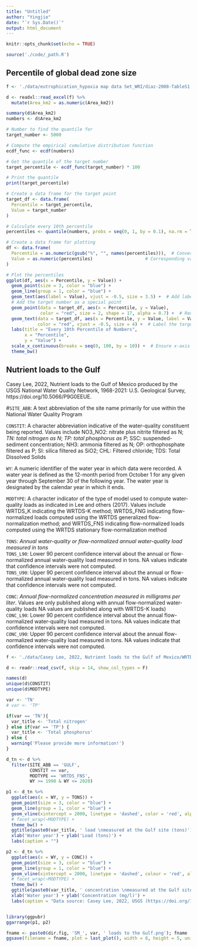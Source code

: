 ```yaml
---
title: "Untitled"
author: "Yingjie"
date: "`r Sys.Date()`"
output: html_document
---
```


```r
knitr::opts_chunk$set(echo = TRUE)

source('./code/_path.R')
```



## Percentile of global dead zone size 
```r
f <- './data/eutrophication_hypoxia map data Set_WRI/diaz-2008-TableS1.xlsx'

d <- readxl::read_excel(f) %>%
  mutate(Area_km2 = as.numeric(Area_km2))

summary(d$Area_km2)
numbers <- d$Area_km2

# Number to find the quantile for
target_number <- 5000

# Compute the empirical cumulative distribution function
ecdf_func <- ecdf(numbers)

# Get the quantile of the target number
target_percentile <- ecdf_func(target_number) * 100

# Print the quantile
print(target_percentile)
```


```r
# Create a data frame for the target point
target_df <- data.frame(
  Percentile = target_percentile,
  Value = target_number
)

# Calculate every 10th percentile
percentiles <- quantile(numbers, probs = seq(0, 1, by = 0.1), na.rm = TRUE)

# Create a data frame for plotting
df <- data.frame(
  Percentile = as.numeric(gsub("%", "", names(percentiles))),  # Convert to numeric and scale to 0-100
  Value = as.numeric(percentiles)                    # Corresponding values
)

# Plot the percentiles
ggplot(df, aes(x = Percentile, y = Value)) +
  geom_point(size = 3, color = "blue") +
  geom_line(group = 1, color = "blue") +
  geom_text(aes(label = Value), vjust = -0.5, size = 3.5) +  # Add labels above points
  # Add the target number as a special point
  geom_point(data = target_df, aes(x = Percentile, y = Value), 
             color = "red", size = 2, shape = 17, alpha = 0.7) +  # Red triangle
  geom_text(data = target_df, aes(x = Percentile, y = Value, label = Value), 
            color = "red", vjust = -0.5, size = 4) +  # Label the target point
  labs(title = "Every 10th Percentile of Numbers",
       x = "Percentile",
       y = "Value") +
  scale_x_continuous(breaks = seq(0, 100, by = 10)) +  # Ensure x-axis goes from 0 to 100
  theme_bw()
```



## Nutrient loads to the Gulf
  Casey Lee, 2022, Nutrient loads to the Gulf of Mexico produced by the USGS National Water Quality Network, 1968-2021: U.S. Geological Survey, https://doi.org/10.5066/P9G0EEUE.
  
  
  #`SITE_ABB`: A text abbreviation of the site name primarily for use within the National Water Quality Program											
  
  									
  `CONSTIT`: A character abbreviation indicative of the water-quality constituent being reported. Values include 
  NO3_NO2: nitrate plus nitrite filtered as N; 
  *TN: total nitrogen as N*; 
  *TP: total phosphorus as P*; 
  SSC: suspended-sediment concentration; 
  NH3: ammonia filtered as N; 
  OP: orthophosphate filtered	 as P; 
  SI: silica filtered as SiO2; 
  CHL: Filtered chloride; 
  TDS: Total Dissolved Solids	
  
  `WY`: A numeric identifier of the water year in which data were recorded.  A water year is defined as the 12-month period from October 1 for any given year through September 30 of the following year. The water year is designated by the calendar year in which it ends.											
  
  `MODTYPE`: A character indicator of the type of model used to compute water-quality loads as indicated in Lee and others (2017). Values include
  WRTDS_K indicating the WRTDS-K method; 
  WRTDS_FNG indicating flow-normalized loads computed using the WRTDS generalized flow-normalization method; and 
  WRTDS_FNS indicating flow-normalized loads computed using the WRTDS stationary flow-normalization method	
  
  `TONS`: *Annual water-quality or flow-normalized annual water-quality load measured in tons*											
  `TONS_L90`: Lower 90 percent confidence interval about the annual or flow-normalized annual water-quality load measured in tons. NA values indicate that confidence intervals were not computed.											
  `TONS_U90`: Upper 90 percent confidence interval about the annual or flow-normalized annual water-quality load measured in tons. NA values indicate that confidence intervals were not computed.	
  
  `CONC`: *Annual flow-normalized concentration measured in milligrams per liter*. Values are only published along with annual flow-normalized water-quality loads	 NA values are published along with WRTDS-K loads)										
  `CONC_L90`: Lower 90 percent confidence interval about the annual flow-normalized water-quality load measured in tons. NA values indicate that confidence intervals were not computed.											
  `CONC_U90`: Upper 90 percent confidence interval about the annual flow-normalized water-quality load measured in tons. NA values indicate that confidence intervals were not computed.											

```r
f <- './data/Casey Lee, 2022, Nutrient loads to the Gulf of Mexico/WRTDSloads.csv'

d <- readr::read_csv(f, skip = 14, show_col_types = F)

names(d)
unique(d$CONSTIT)
unique(d$MODTYPE)

var <- 'TN'
# var <- 'TP'

if(var == 'TN'){
  var_title <- 'Total nitrogen'
} else if(var == 'TP') {
  var_title <- 'Total phosphorus'
} else {
  warning('Please provide more information!')
}

d_tn <- d %>%
  filter(SITE_ABB == 'GULF',
         CONSTIT == var,
         MODTYPE == 'WRTDS_FNS',
         WY >= 1990 & WY <= 2020)

p1 <- d_tn %>%
  ggplot(aes(x = WY, y = TONS)) +
  geom_point(size = 3, color = "blue") +
  geom_line(group = 1, color = "blue") +
  geom_vline(xintercept = 2000, linetype = 'dashed', color = 'red', alpha = .5) + 
  # facet_wrap(~MODTYPE) +
  theme_bw() +
  ggtitle(paste0(var_title, ' load \nmeasured at the Gulf site (tons)')) +
  xlab('Water year') + ylab('Load (tons)') +
  labs(caption = "")

p2 <- d_tn %>%
  ggplot(aes(x = WY, y = CONC)) +
  geom_point(size = 3, color = "blue") +
  geom_line(group = 1, color = "blue") +
  geom_vline(xintercept = 2000, linetype = 'dashed', colour = 'red', alpha = .5) + 
  # facet_wrap(~MODTYPE) +
  theme_bw() +
  ggtitle(paste0(var_title, ' concentration \nmeasured at the Gulf site (mg/l)')) +
  xlab('Water year') + ylab('Concentration (mg/l)') +
  labs(caption = "Data source: Casey Lee, 2022, USGS (https://doi.org/10.5066/P9G0EEUE)")


library(ggpubr)
ggarrange(p1, p2)

fname <- paste0(dir.fig, 'SM_', var, ' loads to the Gulf.png'); fname
ggsave(filename = fname, plot = last_plot(), width = 8, height = 5, units = 'in', dpi = 300)
```
  
